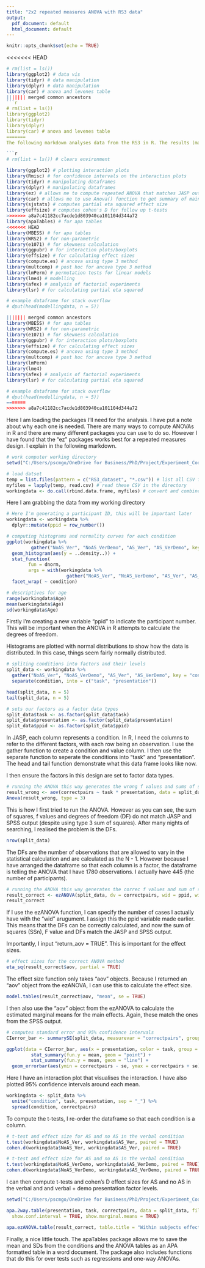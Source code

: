 ```yaml
---
title: "2x2 repeated measures ANOVA with RS3 data"
output:
  pdf_document: default
  html_document: default
---
```


```r
knitr::opts_chunk$set(echo = TRUE)
```

<<<<<<< HEAD
```r
# rm(list = ls())
library(ggplot2) # data vis
library(tidyr) # data manipulation
library(dplyr) # data manipulation
library(car) # anova and levenes table
||||||| merged common ancestors
```r
# rm(list = ls())
library(ggplot2)
library(tidyr)
library(dplyr)
library(car) # anova and levenes table
=======
The following markdown analyses data from the RS3 in R. The results (main effects, interactions and follow up t-tests) are the same as JASP and SPSS.

```r
# rm(list = ls()) # clears environment

library(ggplot2) # plotting interaction plots
library(Rmisc) # for confidence intervals on the interaction plots
library(tidyr) # manipulating dataframes
library(dplyr) # manipulating dataframes
library(ez) # allows me to compute repeated ANOVA that matches JASP output
library(car) # allows me to use Anova() function to get summary of main effects and interactions
library(sjstats) # computes partial eta squared effect size
library(effsize) # computes cohen's D for follow up t-tests
>>>>>>> a8a7c41182cc7acde1d803940ca101104d344a72
library(apaTables) # for apa tables
<<<<<<< HEAD
library(MBESS) # for apa tables
library(WRS2) # for non-parametric
library(e1071) # for skewness calculation
library(ggpubr) # for interaction plots/boxplots
library(effsize) # for calculating effect sizes
library(compute.es) # ancova using type 3 method
library(multcomp) # post hoc for ancova type 3 method
library(lmPerm) # permutation tests for linear models
library(lme4) # modelling
library(afex) # analysis of factorial experiments
library(lsr) # for calculating partial eta squared

# example dataframe for stack overflow
# dput(head(modellingdata, n = 5))

||||||| merged common ancestors
library(MBESS) # for apa tables
library(WRS2) # for non-parametric
library(e1071) # for skewness calculation
library(ggpubr) # for interaction plots/boxplots
library(effsize) # for calculating effect sizes
library(compute.es) # ancova using type 3 method
library(multcomp) # post hoc for ancova type 3 method
library(lmPerm)
library(lme4)
library(afex) # analysis of factorial experiments
library(lsr) # for calculating partial eta squared

# example dataframe for stack overflow
# dput(head(modellingdata, n = 5))
=======
>>>>>>> a8a7c41182cc7acde1d803940ca101104d344a72
```

Here I am loading the packages I'll need for the analysis. I have put a note about why each one is needed. There are many ways to compute ANOVAs in R and there are many different packages you can use to do so. However I have found that the "ez" packages works best for a repeated measures design. I explain in the following markdown. 

```r
# work computer working directory
setwd("C:/Users/pscmgo/OneDrive for Business/PhD/Project/Experiment_Code/teachingcode")

# load datset
temp = list.files(pattern = c("RS3_dataset", "*.csv")) # list all CSV files in the directory
myfiles = lapply(temp, read.csv) # read these CSV in the directory
workingdata <- do.call(rbind.data.frame, myfiles) # convert and combine the CSV files into dataframe
```

Here I am grabbing the data from my working directory

```r
# Here I'm generating a participant ID, this will be important later
workingdata <- workingdata %>%
  dplyr::mutate(ppid = row_number())

# computing histograms and normality curves for each condition
ggplot(workingdata %>%
         gather("NoAS_Ver", "NoAS_VerDemo", "AS_Ver", "AS_VerDemo", key = "condition", value = "correctpairs"), aes(x = correctpairs)) +
  geom_histogram(aes(y = ..density..)) +
  stat_function(
		fun = dnorm, 
		args = with(workingdata %>%
		              gather("NoAS_Ver", "NoAS_VerDemo", "AS_Ver", "AS_VerDemo", key = "condition", value = "correctpairs"), c(mean = mean(correctpairs), sd = sd(correctpairs)))) + 
  facet_wrap( ~ condition)

# descriptives for age
range(workingdata$Age)
mean(workingdata$Age)
sd(workingdata$Age)
```

Firstly I'm creating a new variable "ppid" to indicate the participant number. This will be important when the ANOVA in R attempts to calculate the degrees of freedom. 

Histograms are plotted with normal distributions to show how the data is distributed. In this case, things seem fairly normally distributed.

```r
# spliting conditions into factors and their levels
split_data <- workingdata %>%
  gather("NoAS_Ver", "NoAS_VerDemo", "AS_Ver", "AS_VerDemo", key = "condition", value = "correctpairs") %>%
  separate(condition, into = c("task", "presentation"))

head(split_data, n = 5)
tail(split_data, n = 5)

# sets our factors as a factor data types
split_data$task <- as.factor(split_data$task)
split_data$presentation <- as.factor(split_data$presentation)
split_data$ppid <- as.factor(split_data$ppid)
```

In JASP, each column represents a condition. In R, I need the columns to refer to the different factors, with each row being an observation. I use the gather function to create a condition and value column. I then use the separate function to seperate the conditions into "task" and "presentation". The head and tail function demonstrate what this data frame looks like now.

I then ensure the factors in this design are set to factor data types.

```r
# running the ANOVA this way generates the wrong f values and sums of squares
result_wrong <- aov(correctpairs ~ task * presentation, data = split_data)
Anova(result_wrong, type = 3)
```

This is how I first tried to run the ANOVA. However as you can see, the sum of squares, f values and degrees of freedom (DF) do not match JASP and SPSS output (despite using type 3 sum of squares). After many nights of searching, I realised the problem is the DFs.

```r
nrow(split_data)
```

The DFs are the number of observations that are allowed to vary in the statistical calculation and are calculated as the N - 1. However because I have arranged the dataframe so that each column is a factor, the dataframe is telling the ANOVA that I have 1780 observations. I actually have 445 (the number of participants).

```r
# running the ANOVA this way generates the correc f values and sum of sqaures
result_correct <- ezANOVA(split_data, dv = correctpairs, wid = ppid, within = .(task, presentation), type = 3, detailed = TRUE, return_aov = TRUE)
result_correct
```

If I use the ezANOVA function, I can specify the number of cases I actually have with the "wid" arugument. I assign this the ppid variable made earlier. This means that the DFs can be correctly calculated, and now the sum of squares (SSn), F value and DFs match the JASP and SPSS output.

Importantly, I input "return_aov = TRUE". This is important for the effect sizes.

```r
# effect sizes for the correct ANOVA method
eta_sq(result_correct$aov, partial = TRUE)
```

The effect size function only takes "aov" objects. Because I returned an "aov" object from the ezANOVA, I can use this to calculate the effect size. 

```r
model.tables(result_correct$aov, "mean", se = TRUE)
```

I then also use the "aov" object from the ezANOVA to calculate the estimated marginal means for the main effects. Again, these match the ones from the SPSS output.

```r
# computes standard error and 95% confidence intervals
CIerror_bar <- summarySE(split_data, measurevar = "correctpairs", groupvars = c("task", "presentation"))

ggplot(data = CIerror_bar, aes(x = presentation, color = task, group = task, y = correctpairs)) +
         stat_summary(fun.y = mean, geom = "point") +
         stat_summary(fun.y = mean, geom = "line") +
  geom_errorbar(aes(ymin = correctpairs - se, ymax = correctpairs + se), width = .1)
```

Here I have an interaction plot that visualises the interaction. I have also plotted 95% confidence intervals around each mean.

```r
workingdata <- split_data %>%
  unite("condition", task, presentation, sep = "_") %>%
  spread(condition, correctpairs)
```

To compute the t-tests, I re-order the dataframe so that each condition is a column.

```r
# t-test and effect size for AS and no AS in the verbal condition
t.test(workingdata$NoAS_Ver, workingdata$AS_Ver, paired = TRUE)
cohen.d(workingdata$NoAS_Ver, workingdata$AS_Ver, paired = TRUE)

# t-test and effect size for AS and no AS in the verbal condition
t.test(workingdata$NoAS_VerDemo, workingdata$AS_VerDemo, paired = TRUE)
cohen.d(workingdata$NoAS_VerDemo, workingdata$AS_VerDemo, paired = TRUE)
```

I can then compute t-tests and cohen's D effect sizes for AS and no AS in the verbal and and verbal + demo presentation factor levels.

```r
setwd("C:/Users/pscmgo/OneDrive for Business/PhD/Project/Experiment_Code/teachingcode")

apa.2way.table(presentation, task, correctpairs, data = split_data, filename = "anova_means_table.doc", table.number = 1,
  show.conf.interval = TRUE, show.marginal.means = TRUE)

apa.ezANOVA.table(result_correct, table.title = "Within subjects effects", table.number = 2, filename = "anova_table.doc")
```

Finally, a nice little touch. The apaTables package allows me to save the mean and SDs from the conditions and the ANOVA tables as an APA formatted table in a word document. The package also includes functions that do this for over tests such as regressions and one-way ANOVAs.
